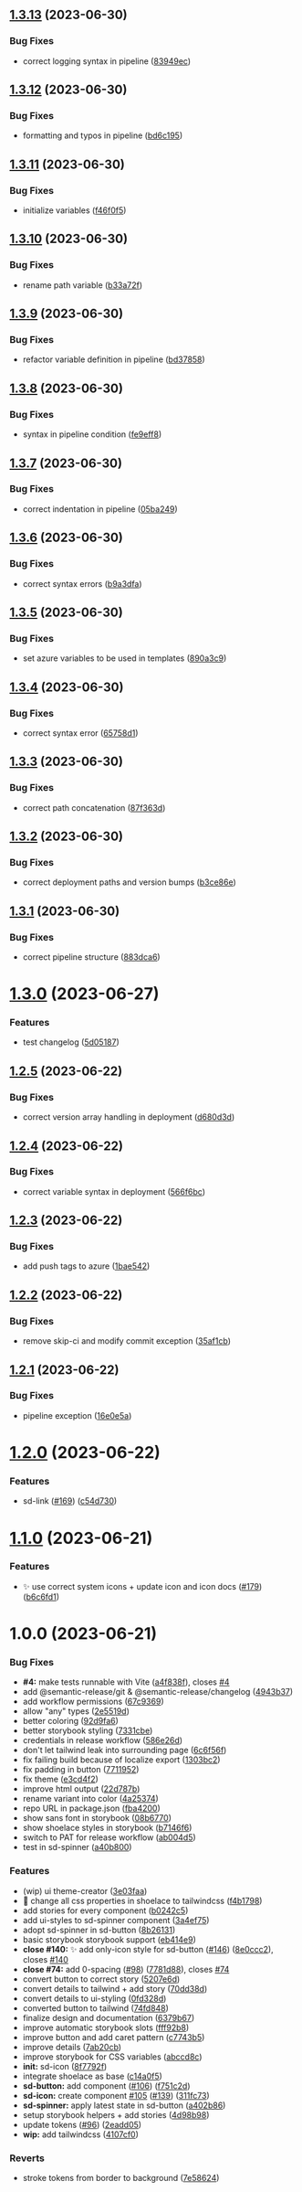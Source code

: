 ## [1.3.13](https://github.com/solid-design-system/solid/compare/v1.3.12...v1.3.13) (2023-06-30)


### Bug Fixes

* correct logging syntax in pipeline ([83949ec](https://github.com/solid-design-system/solid/commit/83949ec586e05698cd42bf08c9fe4567b93dda07))

## [1.3.12](https://github.com/solid-design-system/solid/compare/v1.3.11...v1.3.12) (2023-06-30)


### Bug Fixes

* formatting and typos in pipeline ([bd6c195](https://github.com/solid-design-system/solid/commit/bd6c1958235abc792161763c332312cba4df9f79))

## [1.3.11](https://github.com/solid-design-system/solid/compare/v1.3.10...v1.3.11) (2023-06-30)


### Bug Fixes

* initialize variables ([f46f0f5](https://github.com/solid-design-system/solid/commit/f46f0f5e199b294cebaf60c980540a73dc241cae))

## [1.3.10](https://github.com/solid-design-system/solid/compare/v1.3.9...v1.3.10) (2023-06-30)


### Bug Fixes

* rename path variable ([b33a72f](https://github.com/solid-design-system/solid/commit/b33a72f102c6a1e860b218a0a4a014cc5f7a4b40))

## [1.3.9](https://github.com/solid-design-system/solid/compare/v1.3.8...v1.3.9) (2023-06-30)


### Bug Fixes

* refactor variable definition in pipeline ([bd37858](https://github.com/solid-design-system/solid/commit/bd37858a11227f1e7d18ea2d314801e2517bc5d4))

## [1.3.8](https://github.com/solid-design-system/solid/compare/v1.3.7...v1.3.8) (2023-06-30)


### Bug Fixes

* syntax in pipeline condition ([fe9eff8](https://github.com/solid-design-system/solid/commit/fe9eff84ad03083988339131f5393d4d4d10ab1c))

## [1.3.7](https://github.com/solid-design-system/solid/compare/v1.3.6...v1.3.7) (2023-06-30)


### Bug Fixes

* correct indentation in pipeline ([05ba249](https://github.com/solid-design-system/solid/commit/05ba249e0074a3f8adfd8f9e3b8745ef788a1cae))

## [1.3.6](https://github.com/solid-design-system/solid/compare/v1.3.5...v1.3.6) (2023-06-30)


### Bug Fixes

* correct syntax errors ([b9a3dfa](https://github.com/solid-design-system/solid/commit/b9a3dfaffdbf56531186260a67c1cae3824da593))

## [1.3.5](https://github.com/solid-design-system/solid/compare/v1.3.4...v1.3.5) (2023-06-30)


### Bug Fixes

* set azure variables to be used in templates ([890a3c9](https://github.com/solid-design-system/solid/commit/890a3c902f2e3d376d8602bce8ec36417a5df915))

## [1.3.4](https://github.com/solid-design-system/solid/compare/v1.3.3...v1.3.4) (2023-06-30)


### Bug Fixes

* correct syntax error ([65758d1](https://github.com/solid-design-system/solid/commit/65758d1f398177c317c0d576584691d69bda6895))

## [1.3.3](https://github.com/solid-design-system/solid/compare/v1.3.2...v1.3.3) (2023-06-30)


### Bug Fixes

* correct path concatenation ([87f363d](https://github.com/solid-design-system/solid/commit/87f363d1947ef2be5bafba7ffa23291e1bda2947))

## [1.3.2](https://github.com/solid-design-system/solid/compare/v1.3.1...v1.3.2) (2023-06-30)


### Bug Fixes

* correct deployment paths and version bumps ([b3ce86e](https://github.com/solid-design-system/solid/commit/b3ce86e2c46052e15e2ee8b8516ea483c778f425))

## [1.3.1](https://github.com/solid-design-system/solid/compare/v1.3.0...v1.3.1) (2023-06-30)


### Bug Fixes

* correct pipeline structure ([883dca6](https://github.com/solid-design-system/solid/commit/883dca61d34df74c9a267c5be8704b98a7ed7dc7))

# [1.3.0](https://github.com/solid-design-system/solid/compare/v1.2.5...v1.3.0) (2023-06-27)


### Features

* test changelog ([5d05187](https://github.com/solid-design-system/solid/commit/5d051873bd87def23c44e82abcbbafb170c039d1))

## [1.2.5](https://github.com/solid-design-system/solid/compare/v1.2.4...v1.2.5) (2023-06-22)

### Bug Fixes

- correct version array handling in deployment ([d680d3d](https://github.com/solid-design-system/solid/commit/d680d3d6484d1ff61c68c8afa2567c7d7b358fdf))

## [1.2.4](https://github.com/solid-design-system/solid/compare/v1.2.3...v1.2.4) (2023-06-22)

### Bug Fixes

- correct variable syntax in deployment ([566f6bc](https://github.com/solid-design-system/solid/commit/566f6bc36b350fa557732b6c81eac908de9980e1))

## [1.2.3](https://github.com/solid-design-system/solid/compare/v1.2.2...v1.2.3) (2023-06-22)

### Bug Fixes

- add push tags to azure ([1bae542](https://github.com/solid-design-system/solid/commit/1bae542d3a0ba39e1fb058f27230a4b125d98a93))

## [1.2.2](https://github.com/solid-design-system/solid/compare/v1.2.1...v1.2.2) (2023-06-22)

### Bug Fixes

- remove skip-ci and modify commit exception ([35af1cb](https://github.com/solid-design-system/solid/commit/35af1cba2de3725805f83433bd7e7bb696c49456))

## [1.2.1](https://github.com/solid-design-system/solid/compare/v1.2.0...v1.2.1) (2023-06-22)

### Bug Fixes

- pipeline exception ([16e0e5a](https://github.com/solid-design-system/solid/commit/16e0e5a0868b24013700261d770959dd06e43886))

# [1.2.0](https://github.com/solid-design-system/solid/compare/v1.1.0...v1.2.0) (2023-06-22)

### Features

- sd-link ([#169](https://github.com/solid-design-system/solid/issues/169)) ([c54d730](https://github.com/solid-design-system/solid/commit/c54d73079152c123dc36fedc1fc1a5f86a4e6dde))

# [1.1.0](https://github.com/solid-design-system/solid/compare/v1.0.0...v1.1.0) (2023-06-21)

### Features

- ✨ use correct system icons + update icon and icon docs ([#179](https://github.com/solid-design-system/solid/issues/179)) ([b6c6fd1](https://github.com/solid-design-system/solid/commit/b6c6fd1881dd0b3bf8edda86b987b03610e951f5))

# 1.0.0 (2023-06-21)

### Bug Fixes

- **#4:** make tests runnable with Vite ([a4f838f](https://github.com/solid-design-system/solid/commit/a4f838fb88e93bd355e3e942ff22ac54a5fa925f)), closes [#4](https://github.com/solid-design-system/solid/issues/4)
- add @semantic-release/git & @semantic-release/changelog ([4943b37](https://github.com/solid-design-system/solid/commit/4943b37840a43b347a63ce455e91be23d36287d0))
- add workflow permissions ([67c9369](https://github.com/solid-design-system/solid/commit/67c93691daa436a274ef8326838b3128e5f93def))
- allow "any" types ([2e5519d](https://github.com/solid-design-system/solid/commit/2e5519d151d46f2a0a39269290f0446d36612cba))
- better coloring ([92d9fa6](https://github.com/solid-design-system/solid/commit/92d9fa6506910e8ed5bfdb5b69f40fa7daf1142f))
- better storybook styling ([7331cbe](https://github.com/solid-design-system/solid/commit/7331cbe1de70ee3bde53b1d25c485f135c5d18fb))
- credentials in release workflow ([586e26d](https://github.com/solid-design-system/solid/commit/586e26dc91b294eba1a4cddfb433d52043503061))
- don't let tailwind leak into surrounding page ([6c6f56f](https://github.com/solid-design-system/solid/commit/6c6f56f44fef1f38b8ba0cf8411b28a1b9e9fb70))
- fix failing build because of localize export ([1303bc2](https://github.com/solid-design-system/solid/commit/1303bc22c5c7e8ab01f3492609401f21aad78f0a))
- fix padding in button ([7711952](https://github.com/solid-design-system/solid/commit/771195277861a407db9ee821cbc5644493a8b7ce))
- fix theme ([e3cd4f2](https://github.com/solid-design-system/solid/commit/e3cd4f2cc2febe6c99c33fd713f5857adbf54eba))
- improve html output ([22d787b](https://github.com/solid-design-system/solid/commit/22d787ba2a9836c1bad4ee218fae4cac8640f28e))
- rename variant into color ([4a25374](https://github.com/solid-design-system/solid/commit/4a253746e25d8d8218164b1f3deb8380a0511ff6))
- repo URL in package.json ([fba4200](https://github.com/solid-design-system/solid/commit/fba4200f8c8ca70790ef4f161d4c610419bc6b73))
- show sans font in storybook ([08b6770](https://github.com/solid-design-system/solid/commit/08b677098849831b6e646a55d2012d58d3d166a7))
- show shoelace styles in storybook ([b7146f6](https://github.com/solid-design-system/solid/commit/b7146f6ea4e806f84cff9d208fcef9188aa8994c))
- switch to PAT for release workflow ([ab004d5](https://github.com/solid-design-system/solid/commit/ab004d55b139c653bf868bcd0d1b8ed494316134))
- test in sd-spinner ([a40b800](https://github.com/solid-design-system/solid/commit/a40b8002db12ab4e053daf76aa09415949acf814))

### Features

- (wip) ui theme-creator ([3e03faa](https://github.com/solid-design-system/solid/commit/3e03faa79f9583f197e4efa1e8016d2106ecb5be))
- 🎸 change all css properties in shoelace to tailwindcss ([f4b1798](https://github.com/solid-design-system/solid/commit/f4b17984035ac9e900af2ff22c9af72313c87b77))
- add stories for every component ([b0242c5](https://github.com/solid-design-system/solid/commit/b0242c5e4a54a91540505d4a43ca237d491349cd))
- add ui-styles to sd-spinner component ([3a4ef75](https://github.com/solid-design-system/solid/commit/3a4ef75da4d23d25103791c9c399d716aef6ad1b))
- adopt sd-spinner in sd-button ([8b26131](https://github.com/solid-design-system/solid/commit/8b2613101cb1b862777487dd12f72fc76947ffb5))
- basic storybook storybook support ([eb414e9](https://github.com/solid-design-system/solid/commit/eb414e9c3990627a451d6fe973f7a23ebcb2223c))
- **close #140:** ✨ add only-icon style for sd-button ([#146](https://github.com/solid-design-system/solid/issues/146)) ([8e0ccc2](https://github.com/solid-design-system/solid/commit/8e0ccc2fe699ebb6de799c752c527740f7f0871a)), closes [#140](https://github.com/solid-design-system/solid/issues/140)
- **close #74:** add 0-spacing ([#98](https://github.com/solid-design-system/solid/issues/98)) ([7781d88](https://github.com/solid-design-system/solid/commit/7781d885317b4be82269f974dc5b351b593cd05c)), closes [#74](https://github.com/solid-design-system/solid/issues/74)
- convert button to correct story ([5207e6d](https://github.com/solid-design-system/solid/commit/5207e6d925a9068020faee9f09c06f38a9774cc5))
- convert details to tailwind + add story ([70dd38d](https://github.com/solid-design-system/solid/commit/70dd38dd35a541938f51a98b94ccdd6b939c8bfc))
- convert details to ui-styling ([0fd328d](https://github.com/solid-design-system/solid/commit/0fd328de406bbd2a4fbbd3e5fe271657e65efca4))
- converted button to tailwind ([74fd848](https://github.com/solid-design-system/solid/commit/74fd848baa92977e0a779c576bdcc937dab5b522))
- finalize design and documentation ([6379b67](https://github.com/solid-design-system/solid/commit/6379b67def73ee7146a6b987ccc1bb33f7d51421))
- improve automatic storybook slots ([fff92b8](https://github.com/solid-design-system/solid/commit/fff92b8cae2a26c546262abfdd7e60d7a6ff85fb))
- improve button and add caret pattern ([c7743b5](https://github.com/solid-design-system/solid/commit/c7743b57d99be0b27ae1d1e4b0c42de0113262fa))
- improve details ([7ab20cb](https://github.com/solid-design-system/solid/commit/7ab20cbca6507802653f0b266663e6fb16716118))
- improve storybook for CSS variables ([abccd8c](https://github.com/solid-design-system/solid/commit/abccd8cd19755c7c0ae71aea3ce5f08c09debd34))
- **init:** sd-icon ([8f7792f](https://github.com/solid-design-system/solid/commit/8f7792f8cf8fc531e051efee19ad38efe90077b1))
- integrate shoelace as base ([c14a0f5](https://github.com/solid-design-system/solid/commit/c14a0f5888e482a0201a696d6f67cbfbfc655253))
- **sd-button:** add component ([#106](https://github.com/solid-design-system/solid/issues/106)) ([f751c2d](https://github.com/solid-design-system/solid/commit/f751c2d0f4e3328396e1d8d74b0718fcdc407cdb))
- **sd-icon:** create component [#105](https://github.com/solid-design-system/solid/issues/105) ([#139](https://github.com/solid-design-system/solid/issues/139)) ([311fc73](https://github.com/solid-design-system/solid/commit/311fc7347d218eeefbf0b0186998cedb8ee6f74d))
- **sd-spinner:** apply latest state in sd-button ([a402b86](https://github.com/solid-design-system/solid/commit/a402b863e69bbe758b8a86a6d1b99afdc71d32cd))
- setup storybook helpers + add stories ([4d98b98](https://github.com/solid-design-system/solid/commit/4d98b9889e119aa7330d187d99c0508d4ccc9717))
- update tokens ([#96](https://github.com/solid-design-system/solid/issues/96)) ([2eadd05](https://github.com/solid-design-system/solid/commit/2eadd05a73d9e7dd8047569192334be4490ee482))
- **wip:** add tailwindcss ([4107cf0](https://github.com/solid-design-system/solid/commit/4107cf08d5daf38a82c68626f9687b3f82f3718c))

### Reverts

- stroke tokens from border to background ([7e58624](https://github.com/solid-design-system/solid/commit/7e58624fa11c189554e4b2ca1ff40010023934ea))
